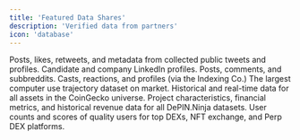```yaml
---
title: 'Featured Data Shares'
description: 'Verified data from partners'
icon: 'database'
---
```


<CardGroup cols={2}>
  <Card title='Twitter' icon='X' href='/marketplace/twitter'>
    Posts, likes, retweets, and metadata from collected public tweets and
    profiles.
  </Card>
  <Card title='LinkedIn' icon='linkedin' href='/marketplace/reddit'>
    Candidate and company LinkedIn profiles.
  </Card>
  <Card title='Reddit' icon='Reddit' href='/marketplace/linkedin'>
    Posts, comments, and subbreddits.
  </Card>
  <Card title='Farcaster' icon='wand-magic' href='/marketplace/farcaster'>
    Casts, reactions, and profiles (via the Indexing Co.)
  </Card>
  <Card title='Pango' icon='Computer' href='/pango/introduction'>
    The largest computer use trajectory dataset on market.
  </Card>
  <Card title='CoinGecko' icon='coins' href='/marketplace/coingecko'>
    Historical and real-time data for all assets in the CoinGecko universe.
  </Card>
  <Card title='DePIN Ninja' icon='network-wired' href='/marketplace/depinninja'>
    Project characteristics, financial metrics, and historical revenue data for
    all DePIN.Ninja datasets.
  </Card>
  <Card
    title='Slice Analytics'
    icon='chart-line'
    href='/marketplace/slice-analytics'
  >
    User counts and scores of quality users for top DEXs, NFT exchange, and Perp
    DEX platforms.
  </Card>
</CardGroup>
